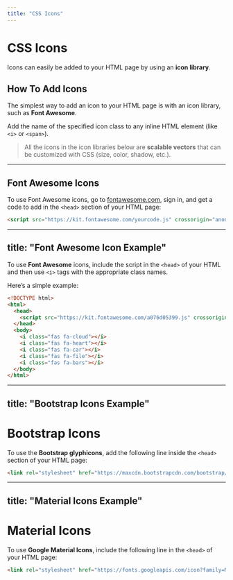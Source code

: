 ---
title: "CSS Icons"
---

# CSS Icons

Icons can easily be added to your HTML page by using an **icon library**.

## How To Add Icons

The simplest way to add an icon to your HTML page is with an icon library, such as **Font Awesome**.

Add the name of the specified icon class to any inline HTML element (like `<i>` or `<span>`).

> All the icons in the icon libraries below are **scalable vectors** that can be customized with CSS (size, color, shadow, etc.).

---

## Font Awesome Icons

To use Font Awesome icons, go to [fontawesome.com](https://fontawesome.com), sign in, and get a code to add in the `<head>` section of your HTML page:

```html
<script src="https://kit.fontawesome.com/yourcode.js" crossorigin="anonymous"></script>
```

---
title: "Font Awesome Icon Example"
---

To use **Font Awesome** icons, include the script in the `<head>` of your HTML and then use `<i>` tags with the appropriate class names.

Here’s a simple example:

```html
<!DOCTYPE html>
<html>
  <head>
    <script src="https://kit.fontawesome.com/a076d05399.js" crossorigin="anonymous"></script>
  </head>
  <body>
    <i class="fas fa-cloud"></i>
    <i class="fas fa-heart"></i>
    <i class="fas fa-car"></i>
    <i class="fas fa-file"></i>
    <i class="fas fa-bars"></i>
  </body>
</html>
```

---
title: "Bootstrap Icons Example"
---

# Bootstrap Icons

To use the **Bootstrap glyphicons**, add the following line inside the `<head>` section of your HTML page:

```html
<link rel="stylesheet" href="https://maxcdn.bootstrapcdn.com/bootstrap/3.3.7/css/bootstrap.min.css">
```

---
title: "Material Icons Example"
---

# Material Icons

To use **Google Material Icons**, include the following line in the `<head>` of your HTML page:

```html
<link rel="stylesheet" href="https://fonts.googleapis.com/icon?family=Material+Icons">
```